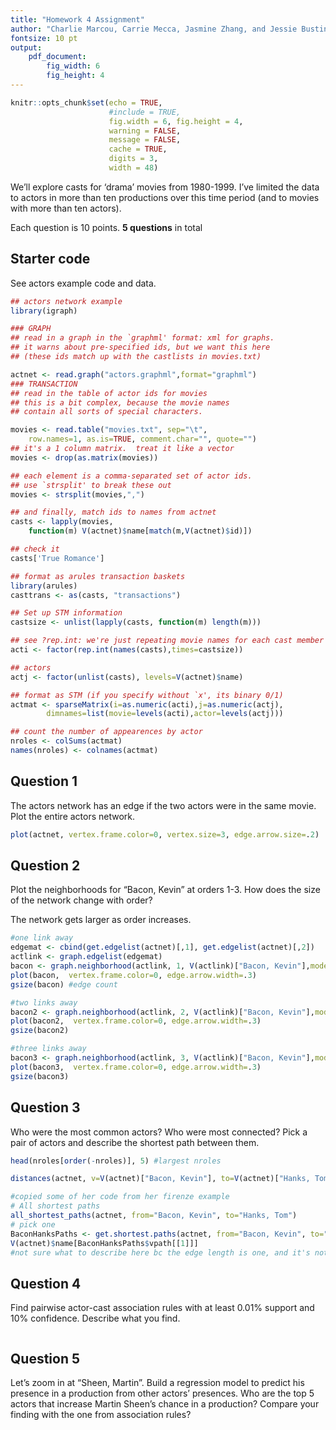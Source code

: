 ```yaml
---
title: "Homework 4 Assignment"
author: "Charlie Marcou, Carrie Mecca, Jasmine Zhang, and Jessie Bustin"
fontsize: 10 pt
output: 
    pdf_document:
        fig_width: 6
        fig_height: 4
---
```


```r
knitr::opts_chunk$set(echo = TRUE, 
                      #include = TRUE, 
                      fig.width = 6, fig.height = 4,
                      warning = FALSE,
                      message = FALSE,
                      cache = TRUE,
                      digits = 3,
                      width = 48) 
```


We’ll explore casts for ‘drama’ movies from 1980-1999. I’ve limited the data to actors in more than ten productions over this time period (and to movies with more than ten actors).

Each question is 10 points. **5 questions** in total

## Starter code

See actors example code and data.
```r
## actors network example
library(igraph)

### GRAPH
## read in a graph in the `graphml' format: xml for graphs.
## it warns about pre-specified ids, but we want this here
## (these ids match up with the castlists in movies.txt)

actnet <- read.graph("actors.graphml",format="graphml")
### TRANSACTION
## read in the table of actor ids for movies
## this is a bit complex, because the movie names
## contain all sorts of special characters.

movies <- read.table("movies.txt", sep="\t", 
	row.names=1, as.is=TRUE, comment.char="", quote="")
## it's a 1 column matrix.  treat it like a vector
movies <- drop(as.matrix(movies))

## each element is a comma-separated set of actor ids.  
## use `strsplit' to break these out
movies <- strsplit(movies,",")

## and finally, match ids to names from actnet
casts <- lapply(movies, 
	function(m) V(actnet)$name[match(m,V(actnet)$id)])

## check it
casts['True Romance']

## format as arules transaction baskets
library(arules)
casttrans <- as(casts, "transactions")

## Set up STM information
castsize <- unlist(lapply(casts, function(m) length(m)))

## see ?rep.int: we're just repeating movie names for each cast member
acti <- factor(rep.int(names(casts),times=castsize))

## actors
actj <- factor(unlist(casts), levels=V(actnet)$name)

## format as STM (if you specify without `x', its binary 0/1)
actmat <- sparseMatrix(i=as.numeric(acti),j=as.numeric(actj),
		dimnames=list(movie=levels(acti),actor=levels(actj)))

## count the number of appearences by actor
nroles <- colSums(actmat)
names(nroles) <- colnames(actmat)
```

## Question 1
 The actors network has an edge if the two actors were in the same movie. Plot the entire actors network.
 
```r
plot(actnet, vertex.frame.color=0, vertex.size=3, edge.arrow.size=.2)
```

## Question 2
Plot the neighborhoods for “Bacon, Kevin” at orders 1-3. How does the size of the network change with order?

The network gets larger as order increases.
```r
#one link away
edgemat <- cbind(get.edgelist(actnet)[,1], get.edgelist(actnet)[,2])
actlink <- graph.edgelist(edgemat)
bacon <- graph.neighborhood(actlink, 1, V(actlink)["Bacon, Kevin"],mode="in")[[1]]
plot(bacon,  vertex.frame.color=0, edge.arrow.width=.3)
gsize(bacon) #edge count

#two links away
bacon2 <- graph.neighborhood(actlink, 2, V(actlink)["Bacon, Kevin"],mode="in")[[1]]
plot(bacon2,  vertex.frame.color=0, edge.arrow.width=.3)
gsize(bacon2)

#three links away
bacon3 <- graph.neighborhood(actlink, 3, V(actlink)["Bacon, Kevin"],mode="in")[[1]]
plot(bacon3,  vertex.frame.color=0, edge.arrow.width=.3)
gsize(bacon3)
```

## Question 3
Who were the most common actors? Who were most connected? Pick a pair of actors and describe the shortest path between them.

```r
head(nroles[order(-nroles)], 5) #largest nroles

distances(actnet, v=V(actnet)["Bacon, Kevin"], to=V(actnet)["Hanks, Tom"], weights=NA)#started shortest path

#copied some of her code from her firenze example
# All shortest paths
all_shortest_paths(actnet, from="Bacon, Kevin", to="Hanks, Tom")
# pick one
BaconHanksPaths <- get.shortest.paths(actnet, from="Bacon, Kevin", to="Hanks, Tom")
V(actnet)$name[BaconHanksPaths$vpath[[1]]]
#not sure what to describe here bc the edge length is one, and it's not like we can describe what movies they shared based on this. I guess we could pick a less common pair that hopefully have two edges to describe better.

```

## Question 4
Find pairwise actor-cast association rules with at least 0.01% support and 10% confidence. Describe what you find.
```r

```

## Question 5
Let's zoom in at "Sheen, Martin". Build a regression model to predict his presence in a production from other actors' presences. Who are the top 5 actors that increase Martin Sheen's chance in a production? Compare your finding with the one from association rules? 
```r

```


